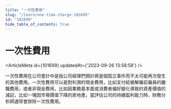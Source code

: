 ```yaml
---
title: "一次性費用"
slug: "/learn/one-time-charge-101699"
id: "101699"
hide_table_of_contents: true
---
```



# 一次性費用

<ArticleMeta id={101699} updatedAt={'2023-09-26 13:58:58'} />
<div className='border-solid border-b border-t-0 my-4 border-[var(--ifm-color-gray-300)]' />

一次性費用在公司會計中是指公司經理們預計將是個孤立事件而不太可能再次發生的其他費用。一次性費用可以是對利潤的現金費用，比如支付給被解僱前僱員的離職費用，或者非現金費用，比如因業務基本面或消費者偏好變化導致的資產價值的減記，比如一塊因市場價值下降的房地產。當評估公司的持續盈利能力時，財務分析師通常會排除一次性費用。
